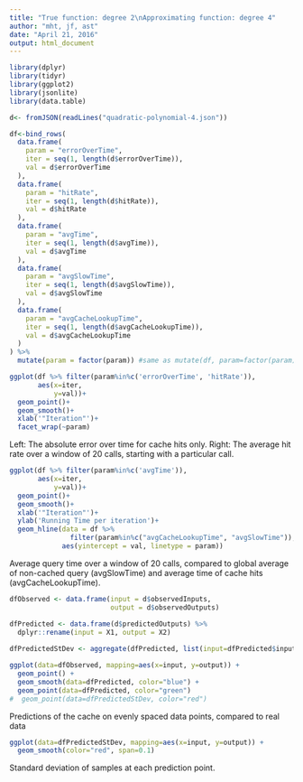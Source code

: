 ```yaml
---
title: "True function: degree 2\nApproximating function: degree 4"
author: "mht, jf, ast"
date: "April 21, 2016"
output: html_document
---
```


```r
library(dplyr)
library(tidyr)
library(ggplot2)
library(jsonlite)
library(data.table)

d<- fromJSON(readLines("quadratic-polynomial-4.json"))

df<-bind_rows(
  data.frame(
    param = "errorOverTime",
    iter = seq(1, length(d$errorOverTime)),
    val = d$errorOverTime
  ),
  data.frame(
    param = "hitRate",
    iter = seq(1, length(d$hitRate)),
    val = d$hitRate
  ),
  data.frame(
    param = "avgTime",
    iter = seq(1, length(d$avgTime)),
    val = d$avgTime
  ),
  data.frame(
    param = "avgSlowTime",
    iter = seq(1, length(d$avgSlowTime)),
    val = d$avgSlowTime
  ),
  data.frame(
    param = "avgCacheLookupTime",
    iter = seq(1, length(d$avgCacheLookupTime)),
    val = d$avgCacheLookupTime
  )
) %>%
  mutate(param = factor(param)) #same as mutate(df, param=factor(param))
```



```r
ggplot(df %>% filter(param%in%c('errorOverTime', 'hitRate')), 
       aes(x=iter,
           y=val))+
  geom_point()+
  geom_smooth()+
  xlab('"Iteration"')+
  facet_wrap(~param)

```

Left: The absolute error over time for cache hits only.
Right: The average hit rate over a window of 20 calls, starting with a particular call.

```r
ggplot(df %>% filter(param%in%c('avgTime')), 
       aes(x=iter,
           y=val))+
  geom_point()+
  geom_smooth()+
  xlab('"Iteration"')+
  ylab('Running Time per iteration')+
  geom_hline(data = df %>% 
               filter(param%in%c("avgCacheLookupTime", "avgSlowTime")),
             aes(yintercept = val, linetype = param))
```

Average query time over a window of 20 calls, compared to global average of non-cached query (avgSlowTime) and average time of cache hits (avgCacheLookupTime).

```r
dfObserved <- data.frame(input = d$observedInputs, 
                         output = d$observedOutputs)

dfPredicted <- data.frame(d$predictedOutputs) %>%
  dplyr::rename(input = X1, output = X2)
  
dfPredictedStDev <- aggregate(dfPredicted, list(input=dfPredicted$input), sd)

ggplot(data=dfObserved, mapping=aes(x=input, y=output)) +
  geom_point() +
  geom_smooth(data=dfPredicted, color="blue") +
  geom_point(data=dfPredicted, color="green")
#  geom_point(data=dfPredictedStDev, color="red")
```

Predictions of the cache on evenly spaced data points, compared to real data

```r
ggplot(data=dfPredictedStDev, mapping=aes(x=input, y=output)) +
  geom_smooth(color="red", span=0.1)
```

Standard deviation of samples at each prediction point.
